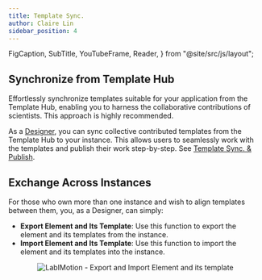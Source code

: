 ```yaml
---
title: Template Sync.
author: Claire Lin
sidebar_position: 4
---
```


  FigCaption,
  SubTitle,
  YouTubeFrame,
  Reader,
} from "@site/src/js/layout";

<SubTitle text="Synchronizing Templates from the Template Hub and Exchanging Them Across Instances" />
<Reader text="Designer" />

## Synchronize from Template Hub

Effortlessly synchronize templates suitable for your application from the Template Hub, enabling you to harness the collaborative contributions of scientists. This approach is highly recommended.

As a [Designer](/docs/labimotion/design-principles#-designer-role), you can sync collective contributed templates from the Template Hub to your instance. This allows users to seamlessly work with the templates and publish their work step-by-step. See [Template Sync. & Publish](/docs/labimotion/template-sync-and-publish).

## Exchange Across Instances

For those who own more than one instance and wish to align templates between them, you, as a Designer, can simply:

* **Export Element and Its Template**: Use this function to export the element and its templates from the instance.
* **Import Element and Its Template**: Use this function to import the element and its templates into the instance.


<p align="center">
  <img src="https://github.com/LabIMotion/labimotion/assets/42910431/d1361b62-222b-44e9-907e-996bef7f2da8" alt="LabIMotion - Export and Import Element and its template" />
  <FigCaption text="Export and Import Element and its template" />
</p>
